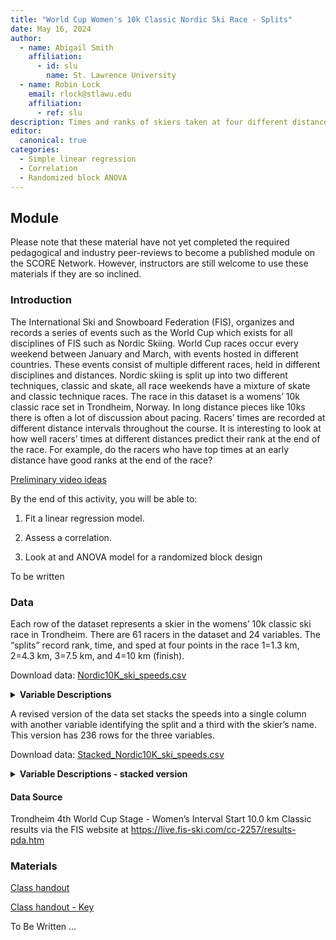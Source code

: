```yaml
---
title: "World Cup Women's 10k Classic Nordic Ski Race - Splits"
date: May 16, 2024
author:
  - name: Abigail Smith
    affiliation:
      - id: slu
        name: St. Lawrence University
  - name: Robin Lock
    email: rlock@stlawu.edu
    affiliation:
      - ref: slu
description: Times and ranks of skiers taken at four different distance points (1.3, 4.3, 7.5, and 10k) in a 10k classic race in Trondheim, Norway.
editor: 
  canonical: true
categories:
  - Simple linear regression
  - Correlation
  - Randomized block ANOVA
---
```


## Module

Please note that these material have not yet completed the required pedagogical and industry peer-reviews to become a published module on the SCORE Network. However, instructors are still welcome to use these materials if they are so inclined.

### Introduction

The International Ski and Snowboard Federation (FIS), organizes and records a series of events such as the World Cup which exists for all disciplines of FIS such as Nordic Skiing. World Cup races occur every weekend between January and March, with events hosted in different countries. These events consist of multiple different races, held in different disciplines and distances. Nordic skiing is split up into two different techniques, classic and skate, all race weekends have a mixture of skate and classic technique races. The race in this dataset is a womens' 10k classic race set in Trondheim, Norway. In long distance pieces like 10ks there is often a lot of discussion about pacing. Racers' times are recorded at different distance intervals throughout the course. It is interesting to look at how well racers' times at different distances predict their rank at the end of the race. For example, do the racers who have top times at an early distance have good ranks at the end of the race? 

[Preliminary video ideas](script.docx)

::: {.callout-note collapse="true" title="Learning Objectives" appearance="minimal"}
By the end of this activity, you will be able to:

1.  Fit a linear regression model.

2.  Assess a correlation.

3.  Look at and ANOVA model for a randomized block design
:::

::: {.callout-note collapse="true" title="Methods" appearance="minimal"}
To be written
:::

### Data

Each row of the dataset represents a skier in the womens' 10k classic
ski race in Trondheim. There are 61 racers in the dataset and 24 variables.
The "splits" record rank, time, and sped at four points in the race 1=1.3 km, 2=4.3 km, 3=7.5 km, and 4=10 km (finish). 

Download data: [Nordic10K_ski_speeds.csv](Nordic10K_ski_speeds.csv)

<details>

<summary><b>Variable Descriptions</b></summary>

| Variable          | Description                      |
|-------------------|-----------------------------------------------------|
| Bib      | The bib number of the skier, which also represents the order they started in.                                              |
| Name     | The name of the skier.                                                                                                     |
| NSA      | The nation a skier is representing.                                                                                        |
| Rank1    | The rank or placement of skiers at the first distance interval.                                                            |
| Time1    | The skier's time at the first distance interval, measured in minutes.                                                      |
| Diff1    | The difference of time between each skier and the first place racer, at the first distance interval, measured in seconds.  |
| Dist1    | The distance of the first interval, measured in kilometers.                                                                |
| Rank2    | The rank or placement of skiers at the first distance interval.                                                            |
| Time2    | The skier's time at the first distance interval, measured in minutes.                                                      |
| Diff2    | The difference of time between each skier and the first place racer, at the second distance interval, measured in seconds. |
| Dist2    | The distance of the second interval, measured in kilometers.                                                               |
| Rank3    | The rank or placement of skiers at the third distance interval.                                                            |
| Time3    | The skier's time at the third distance interval, measured in minutes.                                                      |
| Diff3    | The difference of time between each skier and the first place racer, at the third distance interval, measured in seconds.  |
| Dist3    | The distance of the third interval, measured in kilometers.                                                                |
| Rank4    | The rank or placement of skiers at the fourth distance interval.                                                           |
| Time4    | The skier's time at the fourth distance interval, measured in minutes.                                                     |
| Diff4    | The difference of time between each skier and the first place racer, at the fourth distance interval, measured in seconds. |
| Dist4    | The distance of the fourth interval, measured in kilometers.                                                               |
| Event    | The FIS code assigned to the event.                                                                                        |
| Speed1   | Speed (km/min) over the first split (1.3K)       |
| Speed1   | Speed (km/min) over the second split (1.3K-4.3K)       |
| Speed1   | Speed (km/min) over the third split (4.3K-7.5K)       |
| Speed1   | Speed (km/min) over the fourth split (7.5K-10K)       |

</details>

A revised version of the data set stacks the speeds into a single column with another variable identifying the split and a third with the skier's name.  This version has 236 rows for the three variables. 

Download data: [Stacked_Nordic10K_ski_speeds.csv](Stacked_Nordic10K_ski_speeds.csv)

<details>
<summary><b>Variable Descriptions - stacked version</b></summary>

| Variable          | Description                      |
|-------------------|-----------------------------------------------------|
| Speed      | Speed over the split (km/minute)            |
| SpeedInterval |  Spped1, Spped2, Spped3, or Speed4   |
| Name |  The name of the skier            |                                           
</details>

#### Data Source

Trondheim 4th World Cup Stage - Women's Interval Start 10.0 km Classic results via the FIS website at  <https://live.fis-ski.com/cc-2257/results-pda.htm>

### Materials

[Class handout](Nordic10kWorksheet.docx)

[Class handout - Key](Nordic10kWorksheetKey.docx)



::: {.callout-note collapse="true" title="Conclusion" appearance="minimal"}

To Be Written ...
:::


